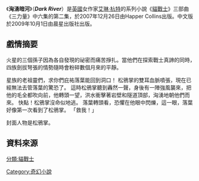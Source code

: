 {{noteTA|G1=貓戰士}}
{{Infobox Book 
| name                 = 洶湧暗河
| image                = [[File:Warriors_Dark_River_cover.jpg|200px]]
| image_caption        = 洶湧暗河中文版封面
| author               = 艾琳·杭特
| title_orig           = Dark River
| translator           = 陳順龍
| illustrator          = 
| cover_artist         = 插畫：萬伯／設計：Sharon陳
| country              = [[英國|英國]]
| language             = {{flagicon|UK}} [[英語|英語]]<br>{{flagicon|TWN}} [[繁體中文|繁體中文]]
| series               = 《[[貓戰士|貓戰士]]：三力量》
| subject              = 
| genre                = 奇幻文學
| publisher            = {{flagicon|UK}} [[哈潑·柯林斯出版社|哈潑·柯林斯出版社]]<br>{{flagicon|TWN}} [[晨星出版社|晨星出版社]]
| release_date         = 2007年12月26日<ref>[http://www.harpercollinschildrens.com/Kids/BookDetail.aspx?isbn13=9780060892050 Warriors: Power of Three #1: Dark River, By Erin Hunter](HarperCollins Children's Books)</ref>
| chinese_release_date = 2009年11月1日
| media_type           = 
| pages                = 
| format               =
| isbn                 = 
| oclc                 = 
| preceded_by          = [[預視力量|預視力量]]
| followed_by          = [[驅逐之戰|驅逐之戰]]
}}

《'''洶湧暗河'''》（'''''Dark River'''''）是[[英國|英國]]女作家[[艾琳·杭特|艾琳·杭特]]的系列小說《[[貓戰士|貓戰士]]》三部曲《三力量》中六集的第二集，於2007年12月26日由Happer Collins出版。中文版於2009年10月1日由晨星出版社出版。

==戲情摘要==
火星的三個孫子因為各自發現的祕密而痛苦掙扎。當他們在探索戰士真諦的同時，四族劍拔弩張的情勢隨時會粉碎數個月來的平靜。

星族的老祖靈們，求你們庇祐落葉能回到洞口！
松鴉掌的雙耳血脈噴張，現在已經無法去管落葉的驚恐了。
這時松鴉掌聽到轟然一聲，身後有一陣強風襲來，把他的毛全都吹向前，他轉頭一望，洪水衝擊著岩壁和隧道頂部，洶湧地朝他們而來。
快點！松鴉掌沒命似地逃。
落葉轉頭看，恐懼在他眼中閃爍，這一眼，落葉好像第一次看到了松鴉掌。
「救我！」

封面人物是松鴉掌。

==資料來源==
{{reflist}}

{{Warriorcats}}

[[Category:奇幻小說|Category:奇幻小說]]

[[分類:貓戰士|分類:貓戰士]]